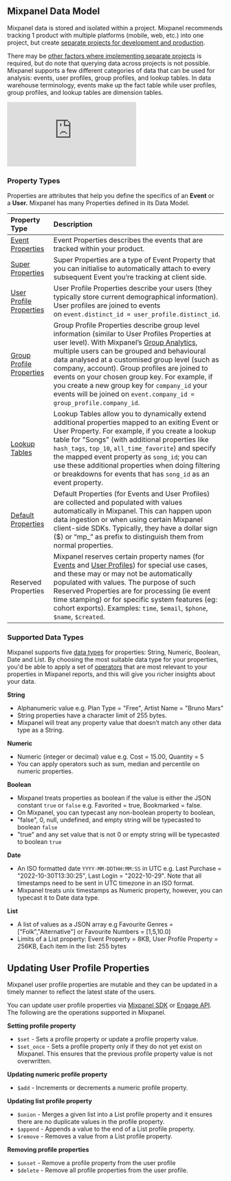 ## Mixpanel Data Model
Mixpanel data is stored and isolated within a project. Mixpanel recommends tracking 1 product with multiple platforms (mobile, web, etc.) into one project, but create [separate projects for development and production](https://help.mixpanel.com/hc/en-us/articles/360001354886-Automatically-Separate-Development-Data).

There may be [other factors where implementing separate projects](https://help.mixpanel.com/hc/en-us/articles/115004491683-When-To-Use-Multiple-Projects#factors-to-consider) is required, but do note that querying data across projects is not possible. Mixpanel supports a few different categories of data that can be used for analysis: events, user profiles, group profiles, and lookup tables. In data warehouse terminology, events make up the fact table while user profiles, group profiles, and lookup tables are dimension tables.

<p style={{ position: 'relative', paddingBottom: '56.25%', height: 0, overflow: 'hidden' }}>
  <iframe src="https://www.loom.com/embed/fc9390690f1e4d84ab926dcf54914118" frameborder="0" style={{ position: 'absolute', top: 0, left: 0, width: '100%', height: '100%' }} allowfullscreen></iframe>
</p>

### Property Types
Properties are attributes that help you define the specifics of an **Event** or a **User.** 
Mixpanel has many Properties defined in its Data Model.

|Property Type|Description|
|:--- |:---|
|[Event Properties](https://help.mixpanel.com/hc/en-us/articles/360001355266)|Event Properties describes the events that are tracked within your product.|
|[Super Properties](https://help.mixpanel.com/hc/en-us/articles/360001355266#super-properties-for-events)|Super Properties are a type of Event Property that you can initialise to automatically attach to every subsequent Event you’re tracking at client side.|
|[User Profile Properties](https://help.mixpanel.com/hc/en-us/articles/115004708186)|User Profile Properties describe your users (they typically store current demographical information). User profiles are joined to events on `event.distinct_id = user_profile.distinct_id`.|
|[Group Profile Properties](https://help.mixpanel.com/hc/en-us/articles/360025333632-Group-Analytics#group-profiles)|Group Profile Properties describe group level information (similar to User Profiles Properties at user level). With Mixpanel’s [Group Analytics](https://help.mixpanel.com/hc/en-us/articles/360025333632), multiple users can be grouped and behavioural data analysed at a customised group level (such as company, account). Group profiles are joined to events on your chosen group key. For example, if you create a new group key for `company_id` your events will be joined on `event.company_id = group_profile.company_id`.|
|[Lookup Tables](https://help.mixpanel.com/hc/en-us/articles/360044139291-Lookup-tables)|Lookup Tables allow you to dynamically extend additional properties mapped to an exiting Event or User Property. For example, if you create a lookup table for "Songs" (with additional properties like `hash_tags`, `top_10`, `all_time_favorite`) and specify the mapped event property as `song_id`; you can use these additional properties when doing filtering or breakdowns for events that has `song_id` as an event property.|
|[Default Properties](https://help.mixpanel.com/hc/en-us/articles/115004613766-What-properties-do-Mixpanel-s-libraries-store-by-default-)|Default Properties (for Events and User Profiles) are collected and populated with values automatically in Mixpanel. This can happen upon data ingestion or when using certain Mixpanel client-side SDKs. Typically, they have a dollar sign ($) or “mp_” as prefix to distinguish them from normal properties.|
|Reserved Properties|Mixpanel reserves certain property names (for [Events](https://help.mixpanel.com/hc/en-us/articles/360001355266#reserved-properties-for-events) and [User Profiles](https://help.mixpanel.com/hc/en-us/articles/115004708186#reserved-properties-for-user-profiles)) for special use cases, and these may or may not be automatically populated with values. The purpose of such Reserved Properties are for processing (ie event time stamping) or for specific system features (eg: cohort exports). Examples: `time`, `$email`, `$phone`, `$name`, `$created`.|

### Supported Data Types
Mixpanel supports five [data types](https://help.mixpanel.com/hc/en-us/articles/115004547063) for properties: String, Numeric, Boolean, Date and List. By choosing the most suitable data type for your properties, you'd be able to apply a set of [operators](https://help.mixpanel.com/hc/en-us/articles/115004547063#data-type-operators) that are most relevant to your properties in Mixpanel reports, and this will give you richer insights about your data.

**String**
- Alphanumeric value e.g. Plan Type = "Free", Artist Name = "Bruno Mars"
- String properties have a character limit of 255 bytes.
- Mixpanel will treat any property value that doesn’t match any other data type as a String.

**Numeric**
- Numeric (integer or decimal) value e.g. Cost = 15.00, Quantity = 5
- You can apply operators such as sum, median and percentile on numeric properties.

**Boolean**
- Mixpanel treats properties as boolean if the value is either the JSON constant `true` or `false` e.g. Favorited = true, Bookmarked = false.
- On Mixpanel, you can typecast any non-boolean property to boolean,
- "false", 0, null, undefined, and empty string will be typecasted to boolean `false`
- "true" and any set value that is not 0 or empty string will be typecasted to boolean `true`

**Date**
- An ISO formatted date `YYYY-MM-DDTHH:MM:SS` in UTC e.g. Last Purchase = "2022-10-30T13:30:25", Last Login = "2022-10-29". Note that all timestamps need to be sent in UTC timezone in an ISO format.
- Mixpanel treats unix timestamps as Numeric property, however, you can typecast it to Date data type.

**List**
- A list of values as a JSON array e.g Favourite Genres = ["Folk","Alternative"] or Favourite Numbers = [1,5,10.0]
- Limits of a List property: Event Property = 8KB, User Profile Property = 256KB, Each item in the list: 255 bytes

## Updating User Profile Properties
Mixpanel user profile properties are mutable and they can be updated in a timely manner to reflect the latest state of the users.

You can update user profile properties via [Mixpanel SDK](https://developer.mixpanel.com/docs/javascript#setting-profile-properties) or [Engage API](https://developer.mixpanel.com/reference/profile-set). The following are the operations supported in Mixpanel.

**Setting profile property**
- `$set` - Sets a profile property or update a profile property value.
- `$set_once` - Sets a profile property only if they do not yet exist on Mixpanel. This ensures that the previous profile property value is not overwritten.

**Updating numeric profile property**
- `$add` - Increments or decrements a numeric profile property.

**Updating list profile property**
- `$union` - Merges a given list into a List profile property and it ensures there are no duplicate values in the profile property.
- `$append` - Appends a value to the end of a List profile property.
- `$remove` - Removes a value from a List profile property.

**Removing profile properties**
- `$unset` - Remove a profile property from the user profile
- `$delete` - Remove all profile properties from the user profile.
